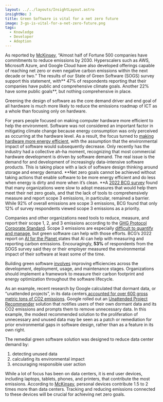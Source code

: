 ```yaml
---
layout: ../../layouts/InsightLayout.astro
insightNo: 3
title: Green Software is vital for a net zero future
image: 3-gs-is-vital-for-a-net-zero-future.png
tags:
  - Knowledge
  - Developer
  - Adoption
---
```


As reported by [McKinsey](https://www.mckinsey.com/capabilities/mckinsey-digital/our-insights/tech-forward/making-software-and-data-architectures-more-sustainable), “Almost half of Fortune 500 companies have commitments to reduce emissions by 2030. Hyperscalers such as AWS, Microsoft Azure, and Google Cloud have also developed offerings capable of reaching net zero or even negative carbon emissions within the next decade or two.” The results of our State of Green Software (SOGS) survey support this statement, with** 47% of respondents reporting that their companies have public and comprehensive climate goals. Another 22% have some public goals**, but nothing comprehensive in place.

Greening the design of software as the core demand driver and end goal of all hardware is much more likely to reduce the emissions roadmap of ICT as a whole than focusing only on hardware.

For years people focused on making computer hardware more efficient to help the environment. Software was not considered an important factor in mitigating climate change because energy consumption was only perceived as occurring at the hardware level. As a result, the focus turned to [making hardware more energy efficient](https://ieeexplore.ieee.org/document/8988834), with the assumption that the environmental impact of software would subsequently decrease. Only recently has the industry had a collective ah-ha moment, recognizing that most commercial hardware development is driven by software demand. The real issue is the demand for and development of increasingly data-intensive software products. This is taking place with a lack of software design thinking around storage and energy demand. **Net zero goals cannot be achieved without taking actions that enable software to be more energy efficient and do less when energy is dirty and more when it’s clean. **A [2022 BCG survey](https://www.bcg.com/publications/2022/using-technology-helps-companies-measure-and-reduce-emissions) found that many organizations were slow to adopt measures that would help them meet their net zero goals, and that the lack of tools to comprehensively measure and report scope 3 emissions, in particular, remained a barrier. While 92% of overall emissions are scope 3 emissions, BCG found that only 12% of survey respondents viewed scope 3 emissions as a priority.

Companies and other organizations need tools to reduce, measure, and report their scope 1, 2, and 3 emissions according to the [GHG Protocol Corporate Standard](https://ghgprotocol.org/corporate-standard). Scope 3 emissions are especially [difficult to quantify and manage](https://www.thoughtworks.com/en-us/insights/articles/three-ways-clean-tech-can-help-you-tackle-scope-three-emissions), but green software can help with those efforts. BCG’s 2022 report on [AI for the Planet ](https://web-assets.bcg.com/ff/d7/90b70d9f405fa2b67c8498ed39f3/ai-for-the-planet-bcg-report-july-2022.pdf)states that AI can help with measuring and reporting carbon emissions. Encouragingly, **53%** of respondents from the SOGS survey said they or their employer measured the environmental impact of their software at least some of the time.

Building green software [involves](https://www.tcs.com/what-we-do/research/white-paper/greening-software-net-zero-emissions-sustainability) improving efficiencies across the development, deployment, usage, and maintenance stages. Organizations should implement a framework to measure their carbon footprint and energy optimization throughout the software lifecycle.

As an example, recent research by Google calculated that dormant data, or “unattended projects”, in its data centers[ accounted for over 600 gross metric tons of CO2 emissions](https://cloud.google.com/blog/topics/sustainability/new-tools-to-measure-and-reduce-your-environmental-impact?utm_medium=podcast&utm_source=bcast&utm_campaign=environment-variables). Google rolled out an [Unattended Project Recommender](https://cloud.google.com/blog/products/identity-security/google-cloud-launches-unattended-project-recommender) solution that notifies users of their own dormant data and its CO2 emissions and prompts them to remove unnecessary data. In this example, the modest recommended solution to the proliferation of unnecessary and unused data may be seen as a patch or remediation for prior environmental gaps in software design, rather than as a feature in its own right.

The remedial green software solution was designed to reduce data center demand by:

1. detecting unused data
2. calculating its environmental impact
3. encouraging responsible user action

While a lot of focus has been on data centers, it is end user devices, including laptops, tablets, phones, and printers, that contribute the most emissions. According to [McKinsey](https://www.mckinsey.com/capabilities/mckinsey-digital/our-insights/the-green-it-revolution-a-blueprint-for-cios-to-combat-climate-change), personal devices contribute 1.5 to 2 times more than data centers. Tracking and reducing emissions connected to these devices will be crucial for achieving net zero goals.

